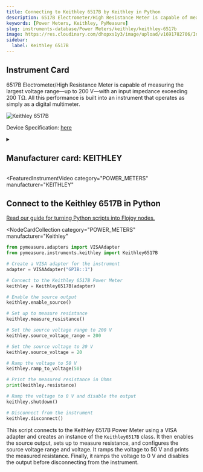 ```yaml
---
title: Connecting to Keithley 6517B by Keithley in Python
description: 6517B Electrometer/High Resistance Meter is capable of measuring the largest voltage range—up to 200 V—with an input impedance exceeding 200 TΩ. All this performance is built into an instrument that operates as simply as a digital multimeter.
keywords: [Power Meters, Keithley, PyMeasure]
slug: instruments-database/Power Meters/keithley/keithley-6517b
image: https://res.cloudinary.com/dhopxs1y3/image/upload/v1691782706/Instruments/Power%20Meters/Keithley-6517B/Keithley-6517B.webp
sidebar:
  label: Keithley 6517B
---
```



## Instrument Card

6517B Electrometer/High Resistance Meter is capable of measuring the largest voltage range—up to 200 V—with an input impedance exceeding 200 TΩ. All this performance is built into an instrument that operates as simply as a digital multimeter.

![Keithley 6517B](https://res.cloudinary.com/dhopxs1y3/image/upload/v1691782706/Instruments/Power%20Meters/Keithley-6517B/Keithley-6517B.webp)

Device Specification: [here](https://www.farnell.com/datasheets/1484838.pdf?_ga=2.191326378.1021018580.1687884136-1198138748.1687884136)

<details style={{ marginTop: "15px"}}>
<summary><h2 style={{display:'inline'}}>Manufacturer card: KEITHLEY</h2></summary>

![KEITHLEY](https://res.cloudinary.com/dhopxs1y3/image/upload/v1692806202/Instruments/Vendor%20Logos/Keithley.png)

Keithley Instruments is a measurement and instrument company headquartered in Solon, Ohio, that develops, manufactures, markets, and sells data acquisition products, as well as complete systems for high-volume production and assembly testing.

- Headquarters: Cleveland, Ohio, United States
- Yearly Revenue (millions, USD): 110.6
- Vendor Website: [here](https://www.tek.com/en)

</details>


<FeaturedInstrumentVideo
  category="POWER_METERS"
  manufacturer="KEITHLEY"
></FeaturedInstrumentVideo>

## Connect to the Keithley 6517B in Python

[Read our guide for turning Python scripts into Flojoy nodes.](https://docs.flojoy.ai/contribution/blocks/custom-flojoy-block/)


<Tabs>
<TabItem value="Flojoy" label="Flojoy" className="flojoy-instrument-tabs">

<NodeCardCollection
  category="POWER_METERS"
  manufacturer="Keithley"
></NodeCardCollection>

</TabItem>
<TabItem value="PyMeasure" label="PyMeasure">

```python
from pymeasure.adapters import VISAAdapter
from pymeasure.instruments.keithley import Keithley6517B

# Create a VISA adapter for the instrument
adapter = VISAAdapter("GPIB::1")

# Connect to the Keithley 6517B Power Meter
keithley = Keithley6517B(adapter)

# Enable the source output
keithley.enable_source()

# Set up to measure resistance
keithley.measure_resistance()

# Set the source voltage range to 200 V
keithley.source_voltage_range = 200

# Set the source voltage to 20 V
keithley.source_voltage = 20

# Ramp the voltage to 50 V
keithley.ramp_to_voltage(50)

# Print the measured resistance in Ohms
print(keithley.resistance)

# Ramp the voltage to 0 V and disable the output
keithley.shutdown()

# Disconnect from the instrument
keithley.disconnect()
```

This script connects to the Keithley 6517B Power Meter using a VISA adapter and creates an instance of the `Keithley6517B` class. It then enables the source output, sets up to measure resistance, and configures the source voltage range and voltage. It ramps the voltage to 50 V and prints the measured resistance. Finally, it ramps the voltage to 0 V and disables the output before disconnecting from the instrument.

</TabItem>
</Tabs>
